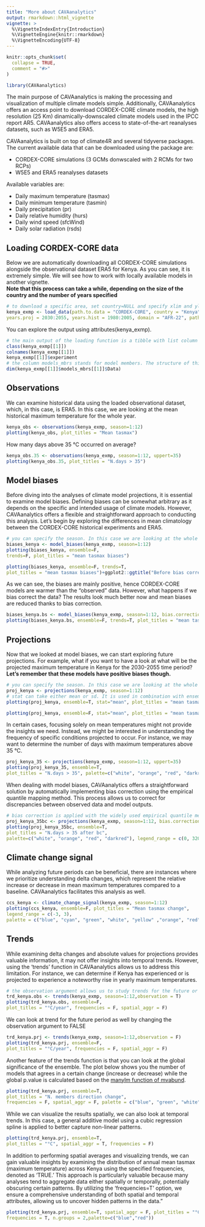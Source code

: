 ```yaml
---
title: "More about CAVAanalytics"
output: rmarkdown::html_vignette
vignette: >
  %\VignetteIndexEntry{Introduction}
  %\VignetteEngine{knitr::rmarkdown}
  %\VignetteEncoding{UTF-8}
---
```


```r
knitr::opts_chunk$set(
  collapse = TRUE,
  comment = "#>"
)
```

```r
library(CAVAanalytics)
```


The main purpose of CAVAanalytics is making the processing and visualization of multiple climate models simple. Additionally, CAVAanalytics offers an access point to download CORDEX-CORE climate models, the high resolution (25 Km) dinamically-downscaled climate models used in the IPCC report AR5. CAVAanalytics also offers access to state-of-the-art reanalyses datasets, such as W5E5 and ERA5. 

CAVAanalytics is built on top of climate4R and several tidyverse packages. The current available data that can be downloaded using the package are:

* CORDEX-CORE simulations (3 GCMs donwscaled with 2 RCMs for two RCPs)
* W5E5 and ERA5 reanalyses datasets

Available variables are:

* Daily maximum temperature (tasmax)
* Daily minimum temperature (tasmin)
* Daily precipitation (pr)
* Daily relative humidity (hurs)
* Daily wind speed (sfcWind)
* Daily solar radiation (rsds)

## Loading CORDEX-CORE data
Below we are automatically downloading all CORDEX-CORE simulations alongside the observational dataset ERA5 for Kenya. As you can see, it is extremely simple. We will see how to work with locally available models in another vignette.  
**Note that this process can take a while, depending on the size of the country and the number of years specified**

```r
# to download a specific area, set country=NULL and specify xlim and ylim arguments. 
kenya_exmp <- load_data(path.to.data = "CORDEX-CORE", country = "Kenya", variable = "tasmax", 
years.proj = 2030:2055, years.hist = 1980:2005, domain = "AFR-22", path.to.obs = "ERA5")

```

You can explore the output using attributes(kenya_exmp).

```r
# the main output of the loading function is a tibble with list column containing all the downloaded data
class(kenya_exmp[[1]])
colnames(kenya_exmp[[1]])
kenya_exmp[[1]]$experiment
# the column models_mbrs stands for model members. The structure of this element comes from the loadeR package. The data is contained in the data element, and as you can see, it has 6 members. CAVAanalytics automatically binds together multiple models and checks for temporal consistency.
dim(kenya_exmp[[1]]$models_mbrs[[1]]$Data)
```

## Observations

We can examine historical data using the loaded observational dataset, which, in this case, is ERA5. In this case, we are looking at the mean historical maximum temperature for the whole year. 

```r
kenya_obs <- observations(kenya_exmp, season=1:12)
plotting(kenya_obs, plot_titles = "Mean tasmax")
```

How many days above 35 °C occurred on average?

```r
kenya_obs.35 <- observations(kenya_exmp, season=1:12, uppert=35)
plotting(kenya_obs.35, plot_titles = "N.days > 35")
```

## Model biases

Before diving into the analyses of climate model projections, it is essential to examine model biases. Defining biases can be somewhat arbitrary as it depends on the specific and intended usage of climate models. However, CAVAanalytics offers a flexible and straightforward approach to conducting this analysis. Let's begin by exploring the differences in mean climatology between the CORDEX-CORE historical experiments and ERA5.

```r
# you can specify the season. In this case we are looking at the whole year
biases_kenya <- model_biases(kenya_exmp, season=1:12)
plotting(biases_kenya, ensemble=F, 
trends=F, plot_titles = "mean tasmax biases")
```

```r
plotting(biases_kenya, ensemble=F, trends=T, 
plot_titles = "mean tasmax biases")+ggplot2::ggtitle("Before bias correction")
```
As we can see, the biases are mainly positive, hence CORDEX-CORE models are warmer than the "observed" data. However, what happens if we bias correct the data?
The results look much better now and mean biases are reduced thanks to bias correction. 

```r
biases_kenya.bs <- model_biases(kenya_exmp, season=1:12, bias.correction = T)
plotting(biases_kenya.bs, ensemble=F, trends=T, plot_titles = "mean tasmax biases")+ggplot2::ggtitle("After bias correction")
```

## Projections

Now that we looked at model biases, we can start exploring future projections. For example, what if you want to have a look at what will be the projected maximum temperature in Kenya for the 2030-2055 time period? **Let's remember that these models have positive biases though.**

```r
# you can specify the season. In this case we are looking at the whole year
proj_kenya <- projections(kenya_exmp, season=1:12)
# stat can take either mean or sd. It is used in combination with ensemble=T. Default is always mean
plotting(proj_kenya, ensemble=T, stat="mean", plot_titles = "mean tasmax")
```


```r
plotting(proj_kenya, ensemble=F, stat="mean", plot_titles = "mean tasmax")
```

In certain cases, focusing solely on mean temperatures might not provide the insights we need. Instead, we might be interested in understanding the frequency of specific conditions projected to occur. For instance, we may want to determine the number of days with maximum temperatures above 35 °C.


```r
proj_kenya_35 <- projections(kenya_exmp, season=1:12, uppert=35)
plotting(proj_kenya_35, ensemble=T, 
plot_titles = "N.days > 35", palette=c("white", "orange", "red", "darkred"))
```

When dealing with model biases, CAVAanalytics offers a straightforward solution by automatically implementing bias correction using the empirical quantile mapping method. This process allows us to correct for discrepancies between observed data and model outputs.

```r
# bias correction is applied with the widely used empirical quantile method
proj_kenya_35bc <- projections(kenya_exmp, season=1:12, bias.correction = T, uppert=35)
plotting(proj_kenya_35bc, ensemble=T,  
plot_titles = "N.days > 35 after bc", 
palette=c("white", "orange", "red", "darkred"), legend_range = c(0, 320))
```


## Climate change signal

While analyzing future periods can be beneficial, there are instances where we prioritize understanding delta changes, which represent the relative increase or decrease in mean maximum temperatures compared to a baseline. CAVAanalytics facilitates this analysis as well.

```r
ccs_kenya <- climate_change_signal(kenya_exmp, season=1:12)
plotting(ccs_kenya, ensemble=F, plot_titles = "Mean tasmax change", 
legend_range = c(-3, 3), 
palette = c("blue", "cyan", "green", "white", "yellow" ,"orange", "red"))
```

## Trends
While examining delta changes and absolute values for projections provides valuable information, it may not offer insights into temporal trends. However, using the 'trends' function in CAVAanalytics allows us to address this limitation. For instance, we can determine if Kenya has experienced or is projected to experience a noteworthy rise in yearly maximum temperatures.

```r
# the observation argument allows us to study trends for the future or for the past. Note that for observation = T, we need to have specified path.to.obs because this option does not work with the historical experiment of climate models but with observation
trd_kenya.obs <- trends(kenya_exmp, season=1:12,observation = T)
plotting(trd_kenya.obs, ensemble=F, 
plot_titles = "°C/year", frequencies = F, spatial_aggr = F)
```

We can look at trend for the future period as well by changing the observation argument to FALSE

```r
trd_kenya.prj <- trends(kenya_exmp, season=1:12,observation = F)
plotting(trd_kenya.prj, ensemble=F, 
plot_titles = "°C/year", frequencies = F, spatial_aggr = F)
```

Another feature of the trends function is that you can look at the global significance of the ensemble. The plot below shows you the number of models that agrees in a certain change (increase or decrease) while the global p.value is calculated based on the [manylm function of mvabund](https://besjournals.onlinelibrary.wiley.com/doi/10.1111/j.2041-210X.2012.00190.x). 

```r
plotting(trd_kenya.prj, ensemble=T, 
plot_titles = "N. members direction change",
frequencies = F, spatial_aggr = F, palette = c("blue", "green", "white", "yellow", "red"))
```


While we can visualize the results spatially, we can also look at temporal trends. In this case, a general additive model using a cubic regression spline is applied to better capture non-linear patterns. 

```r
plotting(trd_kenya.prj, ensemble=T, 
plot_titles = "°C", spatial_aggr = T, frequencies = F)
```

In addition to performing spatial averages and visualizing trends, we can gain valuable insights by examining the distribution of annual mean tasmax (maximum temperature) across Kenya using the specified frequencies, denoted as 'TRUE.' This approach is particularly valuable because many analyses tend to aggregate data either spatially or temporally, potentially obscuring certain patterns. By utilizing the 'frequencies=T' option, we ensure a comprehensive understanding of both spatial and temporal attributes, allowing us to uncover hidden patterns in the data."

```r
plotting(trd_kenya.prj, ensemble=T, spatial_aggr = F, plot_titles = "°C", 
frequencies = T, n.groups = 2,palette=c("blue","red"))
```


